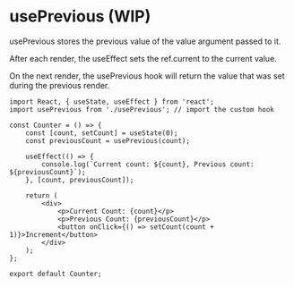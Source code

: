 
<Meta
    title="Developers/Hooks/usePrevious"
/>

# usePrevious (WIP)

usePrevious stores the previous value of the value argument passed to it.

After each render, the useEffect sets the ref.current to the current value.

On the next render, the usePrevious hook will return the value that was set during the previous render.

```
import React, { useState, useEffect } from 'react';
import usePrevious from './usePrevious'; // import the custom hook

const Counter = () => {
    const [count, setCount] = useState(0);
    const previousCount = usePrevious(count);

    useEffect(() => {
        console.log(`Current count: ${count}, Previous count: ${previousCount}`);
    }, [count, previousCount]);

    return (
        <div>
            <p>Current Count: {count}</p>
            <p>Previous Count: {previousCount}</p>
            <button onClick={() => setCount(count + 1)}>Increment</button>
        </div>
    );
};

export default Counter;
```

